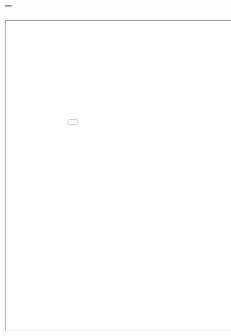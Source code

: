 ---
---

<link rel="stylesheet" href="style.css" type="text/css">

&nbsp;
<iframe width="1000" height="1000" src="files/cv/Joanna_Li_CV_202506.pdf"></iframe>